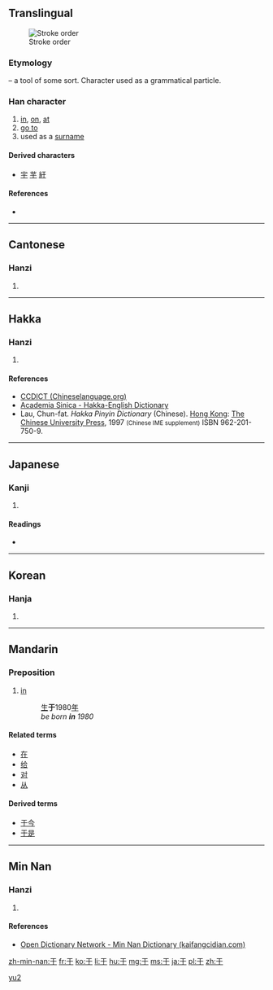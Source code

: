 {{also|扵|於|干}}<!-- may be replaced by zh-forms -->
==Translingual==
[[File:Animation of 于.gif|thumb|Stroke order]]
===Etymology===
{{liushu|i}} – a tool of some sort. Character used as a grammatical particle.

===Han character===
{{Han char|rn=7|rad=二|as=01|sn=3|four=1040<sub>0</sub>|canj=一木 (MD)}}

# [[in]], [[on]], [[at]]
# [[go to]]
# used as a [[surname]]

====Derived characters====
* [[宇]] [[芋]] [[紆]]

====References====
* {{Han ref|kx=0086.060|dkj=00252|dj=0177.040|hdz=10004.050|uh=4E8E|ud=20110|bh=A45F|bd=42079}}

----

==Cantonese==

===Hanzi===
{{yue-hanzi|jyut=[[jyu1]], [[jyu4]]|y=yu1, yu4}}

# {{defn|lang=yue|sort=二01}}

----

==Hakka==

===Hanzi===
{{hak-hanzi|poj=yi (yi<sup>1</sup>)|gd=j<sup>1</sup> [Meixian], wu<sup>1</sup>, zi<sup>1</sup> [Hailu], ji<sup>1</sup>, wu<sup>1</sup> [Siyan]; ji1|hpy=yi1}}

# {{defn|lang=hak|sort=二01}}

====References====
*[http://www.chineselanguage.org/dictionaries/?mode=view&module=chardict&query=%E4%BA%8E CCDICT (Chineselanguage.org)]
*[http://minhakka.ling.sinica.edu.tw/bkg/hakyin/search.php?DETAIL=1&LIMIT=id=56664&dbname=su_tian_1&graph=2 Academia Sinica - Hakka-English Dictionary]
*Lau, Chun-fat. ''Hakka Pinyin Dictionary'' (Chinese). [[Hong Kong]]: [[w:Chinese University of Hong Kong|The Chinese University Press]], 1997 <small>(Chinese IME supplement)</small> ISBN 962-201-750-9.

----

==Japanese==

===Kanji===
{{ja-kanji|grade=|rs=二01}}

# {{defn|lang=ja|sort=二01}}

====Readings====
* {{ja-readings|on=[[う]] (u), [[く]] (ku)|kun=[[ここに]] (kokoni), [[ゆく]] (yuku)}}

----

==Korean==

===Hanja===
{{ko-hanja|hangeul=우|rv=u|mr=u}}

# {{defn|lang=ko|sort=二01}}

----

==Mandarin==

===Preposition===
{{cmn-prep|s|pin=[[yú]] ([[yu2]])|pint=yu2|tra=於|sim=于|rs=二01}}

# [[in]]
#: [[生]]'''于'''1980[[年]]
#: ''be born '''in''' 1980''

====Related terms====
* [[在]]
* [[给]]
* [[对]]
* [[从]]

====Derived terms====
* [[于今]]
* [[于是]]

[[Category:cmn:Elementary Mandarin in simplified script|yu2]]

----

==Min Nan==

===Hanzi===
{{nan-hanzi|poj=u (u<sup>1</sup>), û (u<sup>5</sup>)}}

# {{defn|lang=nan|sort=二01}}

====References====
*[http://kaifangcidian.com/han/minnan/%E4%BA%8E Open Dictionary Network - Min Nan Dictionary (kaifangcidian.com)]

[[zh-min-nan:于]]
[[fr:于]]
[[ko:于]]
[[li:于]]
[[hu:于]]
[[mg:于]]
[[ms:于]]
[[ja:于]]
[[pl:于]]
[[zh:于]]
